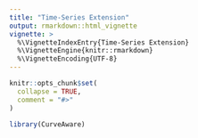 ```yaml
---
title: "Time-Series Extension"
output: rmarkdown::html_vignette
vignette: >
  %\VignetteIndexEntry{Time-Series Extension}
  %\VignetteEngine{knitr::rmarkdown}
  %\VignetteEncoding{UTF-8}
---
```


```r
knitr::opts_chunk$set(
  collapse = TRUE,
  comment = "#>"
)
```

```r
library(CurveAware)
```
